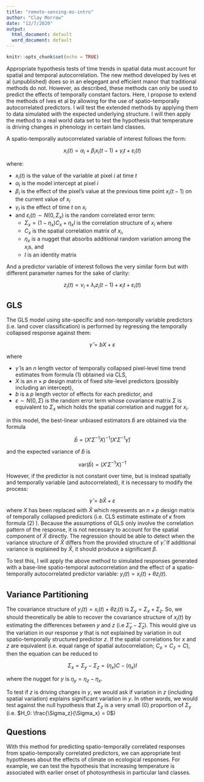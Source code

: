 ```yaml
---
title: "remote-sensing-ms-intro"
author: "Clay Morrow"
date: "12/7/2020"
output:
  html_document: default
  word_document: default
---
```


```r
knitr::opts_chunk$set(echo = TRUE)
```

Appropriate hypothesis tests of time trends in spatial data must account for
spatial and temporal autocorrelation. The new method developed by 
Ives et al (unpublished) does so in an elegegant and efficient manor that 
traditional methods do not. However, as described, these methods can only be 
used to predict the effects of temporally constant factors. Here, I propose to
extend the methods of Ives et al by allowing for the use of spatio-temporally 
autocorrelated predictors. I will test the extended methods by applying them 
to data simulated with the expected underlying structure. I will then apply
the method to a real world data set to test the hypothesis that temperature is
driving changes in phenology in certain land classes. 

A spatio-temporally autocorrelated variable of interest follows the form: 

$$ x_i(t) = \alpha_{i} + \beta_{i}x_{i}(t - 1) + \gamma_{i}t + \varepsilon_{i}(t)  \tag{1}$$

where:

* $x_i(t)$ is the value of the variable at pixel $i$ at time $t$
* $\alpha_i$ is the model intercept at pixel $i$
* $\beta_i$ is the effect of the pixel's value at the previous time point 
$x_i(t-1)$ on the current value of $x_i$
* $\gamma_i$ is the effect of time $t$ on $x_i$
* and $\varepsilon_{i}(t) \sim N(0, \Sigma_x)$ is the random correlated error 
term: 
  - $\Sigma_x = (1 - \eta_{x}) C_{x} + \eta_{x} I$ is the correlation structure 
  of $x_i$ where 
  - $C_x$ is the spatial correlation matrix of $x_i$, 
  - $\eta_x$ is a nugget that absorbs additional random variation among the 
  $x_i$s, and 
  - $I$ is an identity matrix

And a predictor variable of interest follows the very similar form but with 
different parameter names for the sake of clarity:

$$ z_i(t) = \nu_{i} + \lambda_{i}z_{i}(t-1) + \kappa_{i}t + \varepsilon_{i}(t) \tag{2}$$
<!-- And a response generated by a base-line correlation structure **and** the  -->
<!-- effects of a predictor with similar variance structure follows: -->

<!-- $$y_i(t) = x_i(t) + \theta z_i(t) $$ -->

<!-- where $\theta$ is the effect of $z$ on the response $y$.  -->

## GLS

The GLS model using site-specific and non-temporally variable predictors 
(i.e. land cover classification) is performed by regressing the temporally
collapsed response against them:

$$\hat{\gamma} = bX + \varepsilon \tag{3}$$

where 

* $\hat{\gamma}$ is an $n$ length vector of temporally collapsed pixel-level 
time trend estimates from formula (1) obtained via CLS, 
* $X$ is an $n \times p$ design matrix of fixed site-level predictors (possibly 
including an intercept),
* $b$ is a $p$ length vector of effects for each predictor, and
* $\varepsilon \sim N(0, \Sigma)$ is the random error term whose covariance 
matrix $\Sigma$ is equivalent to $\Sigma_x$ which holds the spatial correlation 
and nugget for $x_i$. 

in this model, the best-linear unbiased estimators $\hat{b}$ 
are obtained via the formula

$$\hat{b} = (X'\Sigma^{-1}X)^{-1} (X'\Sigma^{-1}\hat{\gamma}) \tag{4}$$

and the expected variance of $\hat{b}$ is 

$$ \text{var}(\hat{b}) = (X'\Sigma^{-1}X)^{-1} \tag{5}$$

However, if the predictor is not constant over time, but is instead spatially 
and temporally variable (and autocorrelated), it is necessary to modify the 
process:

$$\hat{\gamma} = b\hat{X} + \varepsilon  \tag{6}$$
where $X$ has been replaced with $\hat{X}$ which 
represents an $n \times p$ design matrix of temporally collapsed predictors 
(i.e. CLS estimate estimate of $\kappa$ from formula (2) ). Because the
assumptions of GLS only involve the correlation pattern of the response, it
is not necessary to account for the spatial component of $\hat{X}$ directly. 
The regression should be able to detect when the variance structure of $\hat{X}$
differs from the provided structure of $\hat{\gamma}$. If additional variance is 
explained by $\hat{X}$, it should produce a significant $\beta$.

To test this, I will apply the above method to simulated responses generated 
with a base-line spatio-temporal autocorrelation and the effect of a 
spatio-temporally autocorrelated predictor variable: 
$y_i(t) = x_i(t) + \theta z_i(t)$.

## Variance Partitioning

The covariance structure of $y_i(t) = x_i(t) + \theta z_i(t)$ is
$\Sigma_y = \Sigma_x + \Sigma_z$. So, we should theoretically be able to recover 
the covariance structure of $x_i(t)$ by estimating the differences between $y$ and 
$z$ (i.e $\hat\Sigma_y - \hat\Sigma_z$). This would give us the variation in our
response $y$ that is not explained by variation in out spatio-temporally 
structured predictor $z$. If the spatial correlations for $x$ and $z$ are 
equivalent (i.e. equal range of spatial autocorrelation; $C_x = C_z = C$), then 
the equation can be reduced to

$$\Sigma_x = \Sigma_y - \Sigma_z = (\eta_x)C - (\eta_x)I \tag{7}$$ 

where the nugget for $y$ is $\eta_y = \eta_z - \eta_x$.

To test if $z$ is driving changes in $y$, we would ask if variation in $z$ 
(including spatial variation) explains significant variation in $y$. In other 
words, we would test against the null hypothesis that $\Sigma_z$ is a very 
small (0) proportion of $\Sigma_y$ (i.e. $H_0: \frac{\Sigma_z}{\Sigma_x} = 0$) 

## Questions

With this method for predicting spatio-temporally correlated responses from 
spatio-temporally correlated predictors, we can appropriate test hypotheses 
about the effects of climate on ecological responses. For example, we can test 
the hypothesis that increasing temperature is associated with earlier onset of
photosynthesis in particular land classes. 
